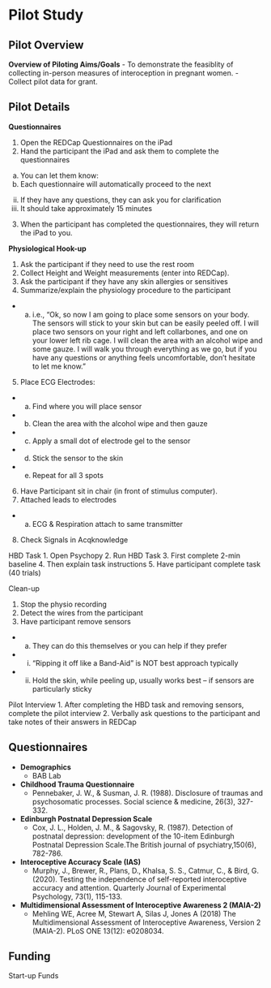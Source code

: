 # Pilot Study

## Pilot Overview 

**Overview of Piloting Aims/Goals**
- To demonstrate the feasiblity of collecting in-person measures of interoception in pregnant women.
- Collect pilot data for grant.

## Pilot Details

**Questionnaires**

1.	Open the REDCap Questionnaires on the iPad
2.	Hand the participant the iPad and ask them to complete the questionnaires
a.	You can let them know:
i.	Each questionnaire will automatically proceed to the next
ii.	If they have any questions, they can ask you for clarification
iii.	It should take approximately 15 minutes
3.	When the participant has completed the questionnaires, they will return the iPad to you.

**Physiological Hook-up**

1.	Ask the participant if they need to use the rest room
2.	Collect Height and Weight measurements (enter into REDCap).
3.	Ask the participant if they have any skin allergies or sensitives
4.	Summarize/explain the physiology procedure to the participant
  - a.	i.e., “Ok, so now I am going to place some sensors on your body. The sensors will stick to your skin but can be easily peeled off. I will place two sensors on your right and left collarbones, and one on your lower left rib cage. I will clean the area with an alcohol wipe and some gauze. I will walk you through everything as we go, but if you have any questions or anything feels uncomfortable, don’t hesitate to let me know.”
5.	Place ECG Electrodes:
  - a.	Find where you will place sensor
  - b.	Clean the area with the alcohol wipe and then gauze
  - c.	Apply a small dot of electrode gel to the sensor
  - d.	Stick the sensor to the skin
  - e.	Repeat for all 3 spots
6.	Have Participant sit in chair (in front of stimulus computer).
7.	Attached leads to electrodes
  - a.	ECG & Respiration attach to same transmitter
8.	Check Signals in Acqknowledge

HBD Task
1.	Open Psychopy
2.	Run HBD Task
3.	First complete 2-min baseline
4.	Then explain task instructions
5.	Have participant complete task (40 trials)

Clean-up

1.	Stop the physio recording
2.	Detect the wires from the participant
3.	Have participant remove sensors
  - a.	They can do this themselves or you can help if they prefer
  - i.	“Ripping it off like a Band-Aid” is NOT best approach typically
  - ii.	Hold the skin, while peeling up, usually works best – if sensors are particularly sticky

Pilot Interview
1.	After completing the HBD task and removing sensors, complete the pilot interview
2.	Verbally ask questions to the participant and take notes of their answers in REDCap


## Questionnaires

- **Demographics**
  - BAB Lab

- **Childhood Trauma Questionnaire**
  - Pennebaker, J. W., & Susman, J. R. (1988). Disclosure of traumas and psychosomatic processes. Social science & medicine, 26(3), 327-332.

- **Edinburgh Postnatal Depression Scale**
  - Cox, J. L., Holden, J. M., & Sagovsky, R. (1987). Detection of postnatal depression: development of the 10-item Edinburgh Postnatal Depression Scale.The British journal of psychiatry,150(6), 782-786.

- **Interoceptive Accuracy Scale (IAS)**
  - Murphy, J., Brewer, R., Plans, D., Khalsa, S. S., Catmur, C., & Bird, G. (2020). Testing the independence of self-reported interoceptive accuracy and attention. Quarterly Journal of Experimental Psychology, 73(1), 115-133.

- **Multidimensional Assessment of Interoceptive Awareness 2 (MAIA-2)**
  - Mehling WE, Acree M, Stewart A, Silas J, Jones A (2018) The Multidimensional Assessment of Interoceptive Awareness, Version 2 (MAIA-2). PLoS ONE 13(12): e0208034.


## Funding
Start-up Funds
